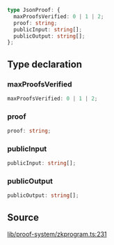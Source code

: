 ```ts
type JsonProof: {
  maxProofsVerified: 0 | 1 | 2;
  proof: string;
  publicInput: string[];
  publicOutput: string[];
};
```

## Type declaration

### maxProofsVerified

```ts
maxProofsVerified: 0 | 1 | 2;
```

### proof

```ts
proof: string;
```

### publicInput

```ts
publicInput: string[];
```

### publicOutput

```ts
publicOutput: string[];
```

## Source

[lib/proof-system/zkprogram.ts:231](https://github.com/o1-labs/o1js/blob/fd7bd4b02f4f7cc1057cd423261d70c22275763a/src/lib/proof-system/zkprogram.ts#L231)

